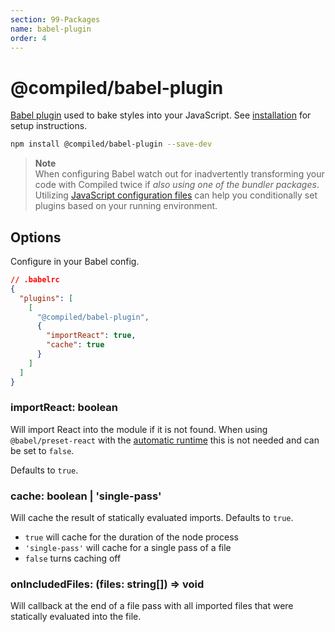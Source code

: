 ```yaml
---
section: 99-Packages
name: babel-plugin
order: 4
---
```


# @compiled/babel-plugin

[Babel plugin](https://babeljs.io) used to bake styles into your JavaScript.
See [installation](/installation#babel) for setup instructions.

```bash
npm install @compiled/babel-plugin --save-dev
```

> **Note** <br/> When configuring Babel watch out for inadvertently transforming your code with Compiled twice if _also using one of the bundler packages_.
> Utilizing [JavaScript configuration files](https://babeljs.io/docs/en/configuration#javascript-configuration-files) can help you conditionally set plugins based on your running environment.

## Options

Configure in your Babel config.

```json
// .babelrc
{
  "plugins": [
    [
      "@compiled/babel-plugin",
      {
        "importReact": true,
        "cache": true
      }
    ]
  ]
}
```

### importReact: boolean

Will import React into the module if it is not found.
When using `@babel/preset-react` with the [automatic runtime](https://babeljs.io/docs/en/babel-preset-react#react-automatic-runtime) this is not needed and can be set to `false`.

Defaults to `true`.

### cache: boolean | 'single-pass'

Will cache the result of statically evaluated imports.
Defaults to `true`.

- `true` will cache for the duration of the node process
- `'single-pass'` will cache for a single pass of a file
- `false` turns caching off

### onIncludedFiles: (files: string[]) => void

Will callback at the end of a file pass with all imported files that were statically evaluated into the file.

